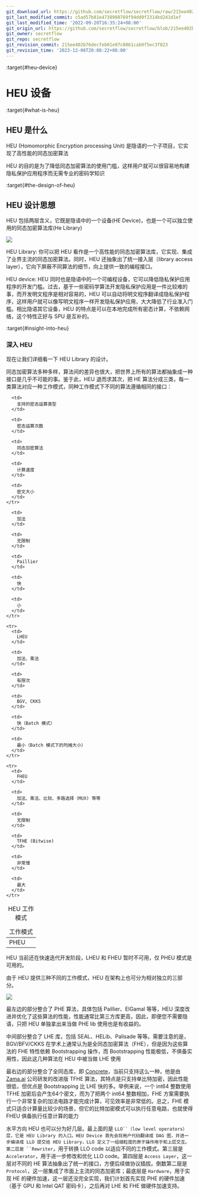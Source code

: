 ```yaml
---
git_download_url: https://github.com/secretflow/secretflow/raw/215ee402b76decfeb01e97c0861cab9f5ec3f823/docs/developer/design/heu.rst
git_last_modified_commit: c5ad57b81e4738980769f94dd9f2314bd241d1ef
git_last_modified_time: '2022-09-20T16:35:24+08:00'
git_origin_url: https://github.com/secretflow/secretflow/blob/215ee402b76decfeb01e97c0861cab9f5ec3f823/docs/developer/design/heu.rst
git_owner: secretflow
git_repo: secretflow
git_revision_commit: 215ee402b76decfeb01e97c0861cab9f5ec3f823
git_revision_time: '2023-12-06T20:08:22+08:00'
---
```


:target{#heu-device}

# HEU 设备

:target{#what-is-heu}

## HEU 是什么

HEU (Homomorphic Encryption processing Unit) 是隐语的一个子项目，它实现了高性能的同态加密算法

HEU 的目的是为了降低同态加密算法的使用门槛，这样用户就可以很容易地构建隐私保护应用程序而无需专业的密码学知识

:target{#the-design-of-heu}

## HEU 设计思想

<style>
  {"\n    .red {color:#CC6600}\n    .blue {color:#6C8EBF}\n"}
</style>

HEU 包括两层含义，它既是隐语中的一个设备(HE Device)，也是一个可以独立使用的同态加密算法库(He Library)

![](../../_assets/heu_layer.svg)

HEU Library: 你可以把 HEU 看作是一个高性能的同态加密算法库，它实现、集成了业界主流的同态加密算法。同时，HEU 还抽象出了统一接入层（library access layer），它向下屏蔽不同算法的细节，向上提供一致的编程接口。

HEU device: HEU 同时也是隐语中的一个可编程设备，它可以降低隐私保护应用程序的开发门槛。过去，基于一些密码学算法开发隐私保护应用是一件比较难的事，而开发明文程序是相对容易的，HEU 可以自动将明文程序翻译成隐私保护程序，这样用户就可以像写明文程序一样开发隐私保护应用，大大降低了行业准入门槛。相比隐语其它设备，HEU 的特点是可以在本地完成所有密态计算，不依赖网络，这个特性正好与 SPU 是互补的。

:target{#insight-into-heu}

### 深入 HEU

现在让我们详细看一下 HEU Library 的设计。

同态加密算法多种多样，算法间的差异也很大，把世界上所有的算法都抽象成一种接口是几乎不可能的事。鉴于此，HEU 退而求其次，把 HE 算法分成三类，每一类算法对应一种工作模式，同种工作模式下不同的算法遵循相同的接口：

<table id="id1">
  <caption>
    HEU 工作模式
  </caption>

  <thead>
    <tr>
      <td>
        工作模式
      </td>

      <td>
        支持的密态运算类型
      </td>

      <td>
        密态运算次数
      </td>

      <td>
        同态加密算法
      </td>

      <td>
        计算速度
      </td>

      <td>
        密文大小
      </td>
    </tr>
  </thead>

  <tbody>
    <tr>
      <td>
        PHEU
      </td>

      <td>
        加法
      </td>

      <td>
        无限制
      </td>

      <td>
        Paillier
      </td>

      <td>
        快
      </td>

      <td>
        小
      </td>
    </tr>

    <tr>
      <td>
        LHEU
      </td>

      <td>
        加法、乘法
      </td>

      <td>
        有限次
      </td>

      <td>
        BGV, CKKS
      </td>

      <td>
        快（Batch 模式）
      </td>

      <td>
        最小（Batch 模式下的均摊大小）
      </td>
    </tr>

    <tr>
      <td>
        FHEU
      </td>

      <td>
        加法、乘法、比较、多路选择（MUX) 等等
      </td>

      <td>
        无限制
      </td>

      <td>
        TFHE (Bitwise)
      </td>

      <td>
        非常慢
      </td>

      <td>
        最大
      </td>
    </tr>
  </tbody>
</table>

<Container type="note">
  HEU 当前还在快速迭代开发阶段，LHEU 和 FHEU 暂时不可用，仅 PHEU 模式是可用的。
</Container>

由于 HEU 提供三种不同的工作模式，HEU 在架构上也可分为相对独立的三部分。

![](../../_assets/heu_arch.png)

最左边的部分整合了 PHE 算法，具体包括 Paillier、ElGamal 等等，HEU 深度改进并优化了这些算法的性能，性能通常比第三方库更高，因此，即便您不需要隐语，只把 HEU 单独拿出来当做 PHE lib 使用也是有收益的。

中间部分整合了 LHE 库，包括 SEAL、HELib、Palisade 等等。需要注意的是，BGV/BFV/CKKS 在学术上通常认为是全同态加密算法（FHE），但是因为这些算法的 FHE 特性依赖 Bootstrapping 操作，而 Bootstrapping 性能极低，不俱备实用性，因此这几种算法在 HEU 中被当做 LHE 使用

最右边的部分整合了全同态库，即 [Concrete](https://github.com/zama-ai/concrete)，当前只支持这么一种，他是由 [Zama.ai](https://www.zama.ai/) 公司研发的改进版 TFHE 算法，其特点是只支持单比特加密，因此性能很低，但优点是 Bootstrapping 比 LHE 快的多。举例来说，一个 int64 整数使用 TFHE 加密后会产生64个密文，而为了把两个 int64 整数相加，FHE 方案需要执行一个非常复杂的加法电路才能完成计算，可见效率是非常低的。总之，FHE 模式只适合计算量比较少的场景，但它的比特加密模式可以执行任意电路，也就使得 FHEU 俱备执行任意计算的能力

水平方向 HEU 也可以分为好几层。最上面的是 `LLO``（low level operators）层，它是 HEU Library 的入口。HEU Device 首先会将用户代码翻译成 DAG 图，并进一步编译成 LLO 提交给 HEU Library，LLO 定义了一组细粒度的原子操作用于和上层交互。第二层是 ``Rewriter`，用于转换 LLO code 以适应不同的工作模式。第三层是 `Accelerator`，用于进一步修改和优化 LLO code。第四层是 `Access Layer`，这一层对不同的 HE 算法抽象出了统一的接口，方便后续做协议插拔。倒数第二层是 `Protocol`，这一层集成了市面上主流的同态加密库；最底层是 `Hardware`，用于实现 HE 的硬件加速，这一层还没完全实现，我们计划首先实现 PHE 的硬件加速（基于 GPU 和 Intel QAT 密码卡），之后再对 LHE 和 FHE 做硬件加速支持。
